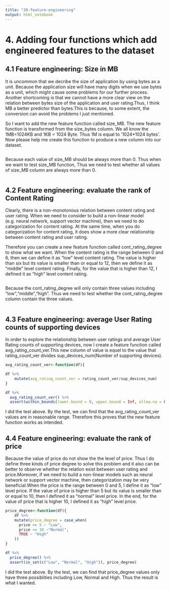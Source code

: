 ```yaml
---
title: "30-feature-engineering"
output: html_notebook
---
```


# 4. Adding four functions which add engineered features to the dataset

## 4.1 Feature engineering: Size in MB
It is uncommon that we decribe the size of application by using bytes as a unit. Because the application size will have many digits when we use bytes as a unit, which might cause some problems for our further process. Another shortcoming is that we cannot have a more clear view on the relation between bytes size of the application and user rating.Thus, I think MB a better predictor than bytes.This is because, to some extent, the conversion can avoid the problems I just mentioned.

So I want to add the new feature function called size_MB. The new feature function is transformed from the size_bytes column. We all know the 1MB=1024KB and 1KB = 1024 Byte. Thus 1M is equal to '1024*1024 bytes'. Now please help me create this function to produce a new column into our dataset.

```r


```

Because each value of size_MB should be always more than 0. Thus when we want to test size_MB function, Thus we need to test whether all values of size_MB column are always more than 0.
```r

```



## 4.2 Feature engineering: evaluate the rank of Content Rating
Clearly, there is a non-monotonous relation between content rating and user rating. When we need to consider to build a non-linear model (e.g. neural network, support vector machine), then we need to do categorization for content rating. At the same time, when you do categorization for content rating, it does show a more clear relationship between content rating and user rating. 

Therefore you can create a new feature function called cont_rating_degree to show what we want. When the content rating is the range between 0 and 6, then we can define it as "low" level content rating. The value is higher than six but its value is smaller than or equal to 12, then we define it as "middle" level content rating. Finally, for the value that is higher than 12, I defined it as "high" level content rating.

```r


```

Because the cont_rating_degree will only contain three values including "low","middle","high". Thus we need to test whether the cont_rating_degree column contain the three values.
```r

```


## 4.3 Feature engineering: average User Rating counts of supporting devices
In order to explore the relationship between user ratings and average User Rating counts of supporting devices, now I create a feature function called avg_rating_count_ver.This new column of value is equel to the value that rating_count_ver divides sup_devices_num(Number of supporting devices).
```r
avg_rating_count_ver<-function(df){

df %>% 
    mutate(avg_rating_count_ver = rating_count_ver/sup_devices_num)
}

```

```r
df %>% 
  avg_rating_count_ver() %>% 
  assert(within_bounds(lower.bound = 0, upper.bound = Inf, allow.na = FALSE),avg_rating_count_ver)

```
I did the test above. By the test, we can find that the avg_rating_count_ver values are in reasonable range. Therefore this proves that the new feature function works as intended.

## 4.4 Feature engineering: evaluate the rank of price
Because the value of price do not show the the level of price. Thus I do define three kinds of price degree to solve this problem and  it also can be better to observe whether the relation exist between user rating and price.Moreover, if we need to build a non-linear models such as neural network or support vector machine, then categorization may be very beneficial.When the price is the range between 0 and 5, I define it as "low" level price. If the value of price is higher than 5 but its value is smaller than or equal to 10, then I defined it as "normal" level price. In the end, for the value of price that is higher 10, I defined it as "high" level price.

```r
price_degree<-function(df){
    df %>% 
    mutate(price_degree = case_when(
      price <= 5 ~ "Low",
      price <= 10 ~"Normal",
      TRUE ~ "High"
    ))
}

```

```r
df %>% 
  price_degree() %>% 
  assert(in_set(c("Low", "Normal", "High")), price_degree)
```
I did the test above. By the test, we can find that price_degree values only have three possiblities including Low, Normal and High. Thus the result is what I wanted.
